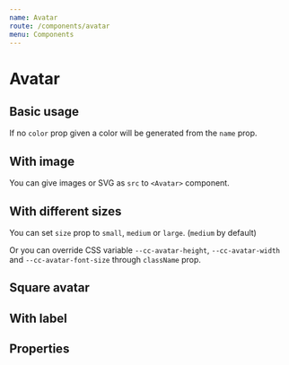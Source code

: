 ```yaml
---
name: Avatar
route: /components/avatar
menu: Components
---
```



# Avatar

## Basic usage

<Playground className="horizontal-separator">
  <Avatar name="Darth Vader" />
  <Avatar name="Luke Skywalker" />
  <Avatar name="Yoda" />
  <Avatar name="C3PO" color="#DA8E03" />
</Playground>

If no `color` prop given a color will be generated from the `name` prop.

## With image

<Playground className="horizontal-separator">
  <Avatar src="https://upload.wikimedia.org/wikipedia/en/7/76/Darth_Vader.jpg" />
  <Avatar src="https://upload.wikimedia.org/wikipedia/en/9/9b/Luke_Skywalker.png" />
  <Avatar src="https://upload.wikimedia.org/wikipedia/en/9/9b/Yoda_Empire_Strikes_Back.png" />
</Playground>

You can give images or SVG as `src` to `<Avatar>` component.

## With different sizes

<Playground className="horizontal-separator">
  <Avatar name="Yoda" size="small" />
  <Avatar name="Yoda" size="medium" />
  <Avatar name="Yoda" size="large" />
</Playground>

You can set `size` prop to `small`, `medium` or `large`. (`medium` by default)

Or you can override CSS variable `--cc-avatar-height`, `--cc-avatar-width` and `--cc-avatar-font-size` through `className` prop.

## Square avatar

<Playground className="horizontal-separator">
  <Avatar name="Darth Vader" square />
  <Avatar name="Luke Skywalker" square />
  <Avatar name="Yoda" square />
</Playground>

## With label

<Playground className="horizontal-separator">
  <Avatar name="Darth Vader" withLabel />
  <Avatar name="Luke Skywalker" withLabel />
  <Avatar name="Yoda" withLabel />
</Playground>

## Properties

<Props of={Avatar} />